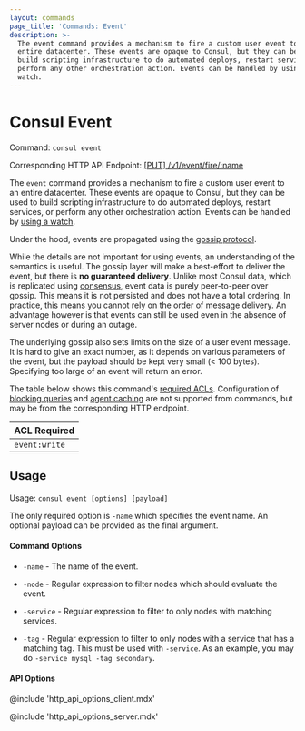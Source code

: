 ```yaml
---
layout: commands
page_title: 'Commands: Event'
description: >-
  The event command provides a mechanism to fire a custom user event to an
  entire datacenter. These events are opaque to Consul, but they can be used to
  build scripting infrastructure to do automated deploys, restart services, or
  perform any other orchestration action. Events can be handled by using a
  watch.
---
```


# Consul Event

Command: `consul event`

Corresponding HTTP API Endpoint: [\[PUT\] /v1/event/fire/:name](/api-docs/event#fire-event)

The `event` command provides a mechanism to fire a custom user event to an
entire datacenter. These events are opaque to Consul, but they can be used
to build scripting infrastructure to do automated deploys, restart services,
or perform any other orchestration action. Events can be handled by
[using a watch](/docs/dynamic-app-config/watches).

Under the hood, events are propagated using the [gossip protocol](/docs/architecture/gossip).

While the details are not important for using events, an understanding of
the semantics is useful. The gossip layer will make a best-effort to deliver
the event, but there is **no guaranteed delivery**. Unlike most Consul data, which is
replicated using [consensus](/docs/architecture/consensus), event data
is purely peer-to-peer over gossip. This means it is not persisted and does
not have a total ordering. In practice, this means you cannot rely on the
order of message delivery. An advantage however is that events can still
be used even in the absence of server nodes or during an outage.

The underlying gossip also sets limits on the size of a user event
message. It is hard to give an exact number, as it depends on various
parameters of the event, but the payload should be kept very small
(< 100 bytes). Specifying too large of an event will return an error.

The table below shows this command's [required ACLs](/api-docs#authentication). Configuration of
[blocking queries](/api-docs/features/blocking) and [agent caching](/api-docs/features/caching)
are not supported from commands, but may be from the corresponding HTTP endpoint.

| ACL Required  |
| ------------- |
| `event:write` |

## Usage

Usage: `consul event [options] [payload]`

The only required option is `-name` which specifies the event name. An optional
payload can be provided as the final argument.

#### Command Options

- `-name` - The name of the event.

- `-node` - Regular expression to filter nodes which should evaluate the event.

- `-service` - Regular expression to filter to only nodes with matching services.

- `-tag` - Regular expression to filter to only nodes with a service that has
  a matching tag. This must be used with `-service`. As an example, you may
  do `-service mysql -tag secondary`.

#### API Options

@include 'http_api_options_client.mdx'

@include 'http_api_options_server.mdx'
